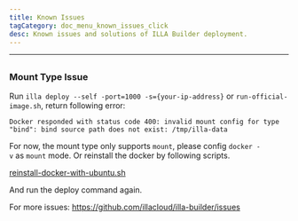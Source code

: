 ```yaml
---
title: Known Issues
tagCategory: doc_menu_known_issues_click
desc: Known issues and solutions of ILLA Builder deployment. 
---
```

---

## <Heading hidden>Known Issues</Heading>
### Mount Type Issue

Run `illa deploy --self -port=1000 -s={your-ip-address}` or `run-official-image.sh`, return following error:

`Docker responded with status code 400: invalid mount config for type "bind": bind source path does not exist: /tmp/illa-data`

For now, the mount type only supports `mount`, please config `docker -v` as `mount` mode. Or reinstall the docker by following scripts.

[reinstall-docker-with-ubuntu.sh](https://github.com/illacloud/deploy-illa-manually/blob/main/utils/reinstall-docker-with-ubuntu.sh)

And run the deploy command again.

For more issues: https://github.com/illacloud/illa-builder/issues
